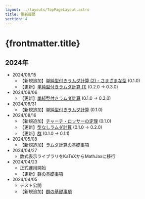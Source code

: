 ```yaml
---
layout: ../layouts/TopPageLayout.astro
title: 更新履歴
section: 4
---
```


# {frontmatter.title}

<MainColorDivider />

## 2024年

- 2024/09/15
  - 【新規追加】[単純型付きラムダ計算 (2) - さまざまな型](../type-theory/simple-additional-types) (0.1.0)
  - 【更新】[単純型付きラムダ計算 (1)](../type-theory/simply-typed-lambda-calculus) (0.2.0 → 0.3.0)
- 2024/09/06
  - 【更新】[単純型付きラムダ計算](../type-theory/simply-typed-lambda-calculus) (0.1.0 → 0.2.0)
- 2024/08/31
  - 【新規追加】[単純型付きラムダ計算](../type-theory/simply-typed-lambda-calculus) (0.1.0)
- 2024/08/16
  - 【新規追加】[チャーチ・ロッサーの定理](../lambda-calculus/church-rosser-theorem) (0.1.0)
  - 【更新】[型なしラムダ計算](../lambda-calculus/untyped-lambda-calculus) (0.1.0 → 0.2.0)
  - 【更新】[群](../algebra/group-basics) (0.1.0 → 0.1.1)
- 2024/05/08
  - 【新規追加】[ラムダ計算の基礎事項](../lambda-calculus/untyped-lambda-calculus)
- 2024/04/27
  - 数式表示ライブラリをKaTeXからMathJaxに移行
- 2024/04/23 
  - 正式運用開始
  - 【更新】[群の基礎事項](../algebra/group-basics)
- 2024/04/05 
  - テスト公開
  - 【新規追加】[群の基礎事項](../algebra/group-basics)

